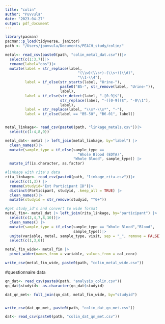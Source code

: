 ```yaml
---
title: "colin"
author: "Puvvula"
date: "2023-04-27"
output: pdf_document
---
```


```r
library(pacman)
pacman::p_load(tidyverse, janitor)
path <- "/Users/jpuvvula/Documents/PEACH_study/colin/"
```

```r
metal<- read_csv(paste0(path, "colin_metal_dat.csv"))|>
  select(c(1:3,7))|>
  rename(label="obs")|>
  mutate(label = str_replace(label, 
                                 "(\\w)(\\s+)-(\\s+)(\\d)", 
                                 "\\1-\\4"),
         label = if_else(str_starts(label, "Urine-"), 
                         paste0("B5-", str_remove(label, "Urine-")), 
                         label),
         label = if_else(str_detect(label, "-[0-9]$"), 
                         str_replace(label, "-([0-9])$", "-0\\1"), 
                         label),
         label = str_replace(label, "\\s*-\\s*", "-"),
         label = if_else(label == "B5-50", "B6-01", label))


metal_linkage<- read_csv(paste0(path, "linkage_metals.csv"))|>
  select(c(1:4,8,9))

metal_dat<- metal |> left_join(metal_linkage, by="label") |>
  clean_names()|>
  mutate(sample_type = if_else(sample_type == 
                                 "Whole Blood (EDTA)", 
                               "Whole Blood", sample_type)) |>
  mutate_if(is.character, as.factor)

#linkage with rita's data
rita_linkage<- read_csv(paste0(path, "linkage_rita.csv"))|>
  select(c(1,3)) |>
  rename(studyid="Ext Participant ID")|>
  distinct(Participant, studyid, .keep_all = TRUE) |>
  clean_names()|>
  mutate(studyid = str_remove(studyid, "^0+"))

#get study_id's and convert to wide format
metal_fin<- metal_dat |> left_join(rita_linkage, by="participant") |>
  select(c(2,4,7,8,10))|>
  clean_names() |>
  mutate(sample_type = if_else(sample_type == "Whole Blood","Blood", 
                               sample_type))|>
  unite(variable, metal, sample_type, visit, sep = "_", remove = FALSE)|>
  select(c(1,3,6))

metal_fin_wide<- metal_fin |>
  pivot_wider(names_from = variable, values_from = cal_conc)

write_csv(metal_fin_wide, paste0(path, "colin_metal_wide.csv"))
```

#questionnaire data
```r
qn_dat<- read_csv(paste0(path, "analysis_colin.csv"))
qn_dat$studyid<- as.character(qn_dat$studyid)

dat_qn_met<- full_join(qn_dat, metal_fin_wide, by="studyid")


write_csv(dat_qn_met, paste0(path, "colin_dat_qn_met.csv"))
```

############################################
```r
dat<- read_csv(paste0(path, "colin_dat_qn_met.csv"))
```



